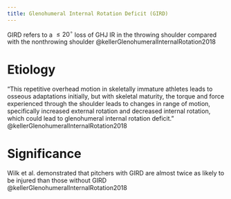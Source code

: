 ```yaml
---
title: Glenohumeral Internal Rotation Deficit (GIRD)
---
```


GIRD refers to a $\leq 20^\circ$ loss of GHJ IR in the throwing shoulder compared with the nonthrowing shoulder @kellerGlenohumeralInternalRotation2018

# Etiology
"This repetitive overhead motion in skeletally immature athletes leads to osseous adaptations initially, but with skeletal maturity, the torque and force experienced through the shoulder leads to changes in range of motion, specifically increased external rotation and decreased internal rotation, which could lead to glenohumeral internal rotation deficit." @kellerGlenohumeralInternalRotation2018 


# Significance

Wilk et al. demonstrated that pitchers with GIRD are almost twice as likely to be injured than those without GIRD @kellerGlenohumeralInternalRotation2018
